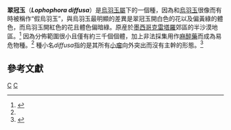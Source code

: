 {{Speciesbox
| taxon = Lophophora diffusa
|binomial_authority = (Croizat) Bravo<ref>Cact. Succ. Mex. 12: 13, 1967</ref>
|image = Lophophoradiffusa1.jpg
|status = VU
|status_system = IUCN3.1
|synonyms =
*''Lophophora echinata'' Croizat<ref name=IUCN>{{cite web|title=Lophophora diffusa|url=http://www.iucnredlist.org/details/40967/0|work=IUCN|accessdate=2014-01-21}}</ref>
*''Lophophora echinata var. diffusa'' Croizat 1944
*''Lophophora williamsii var. diffusa'' (Croizat) Rowley 1979
*''Lophophora diffusa var. koehresii'' Riha 1996,
*''Lophophora williamsii var. koehresii'' (Riha) Grym 1997
*''Lophophora diffusa subsp. viridescens'' Halda 1997,
*''Lophophora viridescens (Halda) Halda'' 1997
*''Lophophora diffusa var. fricii Halda'' 1997
*''Lophophora diffusa var. kubesai'' Halda, Kupcak et Malina
*''Lophophora diffusa var. swobodaiana'' Halda, Kupcak et Malina
*''Lophophora ziegleri'' Werdermann
*''Lophophora ziegleriana'' Soulaire
|}}
'''翠冠玉'''（'''''Lophophora diffusa'''''）是[[烏羽玉屬|烏羽玉屬]]下的一個種，因為和[[烏羽玉|烏羽玉]]很像而有時被稱作“假烏羽玉”，與烏羽玉最明顯的差異是翠冠玉開白色的花以及偏黃綠的體色，而烏羽玉開紅色的花且體色偏暗綠。原産於[[墨西哥|墨西哥]][[克雷塔羅|克雷塔羅]]郊區的半沙漠地區。<ref name=MagiCactus>{{cite web|last=Valente|first=Frank|title=Growers Notes... New Species or Not??  Lophophora Diffusa|url=http://www.magicactus.com/l_diffusa.html|work=MagiCactus}}</ref> 因為分佈範圍很小且僅有約三千個個體，加上非法採集用作[[麻醉藥|麻醉藥]]而成為易危物種。<ref name=IUCN /> 種小名''diffusa''指的是其所有[[小瘤|小瘤]]向外突出而沒有主幹的形態。<ref name=cacart>{{cite web|title=Lophophora diffusa|url=http://www.cactus-art.biz/schede/LOPHOPHORA/Lophophora_diffusa/Lophophora_diffusa/Lophophora_diffusa.htm|work=CACTUS ART NURSERY|accessdate=21 January 2014}}</ref>

==參考文獻==
{{Commons|Lophophora diffusa}}
{{reflist}}
{{Taxonbar}}
[[Category:墨西哥植物|C]]
[[Category:烏羽玉屬|C]]